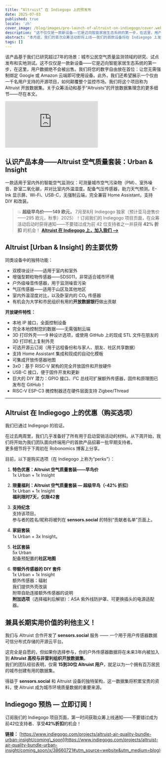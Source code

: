 ```yaml
---
title: “Altruist” 在 Indiegogo 上的预发布
date: 2025-07-03
published: true
locale: 'zh'
cover_image: /blog/images/pre-launch-of-altruist-on-indiegogo/cover.webp
description: "这不仅仅是一款新设备——它是迈向智能家居生态系统的第一步，在这里，用户数据绝不会被出售。我们将您的数字自由放在首位。关于众筹活动和基于“Altruists”的开放数据集理念的更多细节——尽在本文。"
abstract: "本月底，我们的首次众筹活动即将上线——我们的首款设备将在 Indiegogo 上发布！"
tags: []
---
```


该产品基于我们已研究超过7年的场景：城市公民空气质量监测领域的研究、试点发布和实地测试。这不仅仅是一款新设备——它是迈向智能家居生态系统的第一步，在这里，用户数据绝不会被出售。我们将您的数字自由放在首位：让您无需强制绑定 Google 或 Amazon 云端即可使用设备。此外，我们还希望展示一个仅由一千名用户支持的开源项目，如何颠覆整个监控市场。我们将这个项目称为 Altruist 开放数据集。关于众筹活动和基于“Altruists”的开放数据集理念的更多细节——尽在本文。

<iframe class="youtubeframe" src="https://www.youtube.com/embed/f2A-KR7h-do?si=2Sfl8Kpl_WGLS-yb" frameborder="0" allow="accelerometer; autoplay; clipboard-write; encrypted-media; gyroscope; picture-in-picture; web-share" referrerpolicy="strict-origin-when-cross-origin" allowfullscreen></iframe>

## 认识产品本身——Altruist 空气质量套装：Urban & Insight

一款适用于室内外的智能空气监测仪：可测量城市空气污染物（PM）、室外噪音、卧室二氧化碳，并对比室内外温湿度。配备气压传感器，助力天气预测。E-Ink 显示屏、Wi-Fi、USB-C，无强制云端，完全兼容 Home Assistant，支持 DIY 和改装。

>💥 **超级早鸟价——149 欧元，** 7月至8月 Indiegogo 独家（预计亚马逊售价——295 欧元，秋季）2025）！订阅我们的 Indiegogo 项目页面，在众筹活动启动时获得通知——不要错过成为前 42 位支持者之一并获得 **42% 折扣** 的机会！
**[Altruist 在 Indiegogo 上，加入我们 -->](https://www.indiegogo.com/projects/altruist-air-quality-bundle-urban-insight/coming_soon/x/38660721#utm_source=website&utm_medium=blog)**

## Altruist [Urban & Insight] 的主要优势

同类设备中的独特功能：   
- 双模块设计——适用于室内和室外   
- 增强型颗粒物传感器——SDS011，非常适合城市环境   
- 户外级噪音传感器，用于监测噪音污染   
- 气压传感器——适用于山区及其他地区   
- 室内外温湿度对比，以及卧室内的 CO₂ 传感器   
- 有机会为大学和市民组织有用的**开放数据银行**做出贡献   
   
**开放硬件特性：**

- 本地 IP 接口，全面控制设备   
- 完全本地控制您的数据——无需强制云端   
- 3D 打印外壳——9 种设计选项，或使用 GitHub 上的现成 STL 文件在朋友的 3D 打印机上复制外壳   
- 可选开源云订阅（用于远程备份和与家人、朋友、社区共享数据）   
- 支持 Home Assistant 集成和现成的自动化模板   
- 可集成开放传感器地图   
- 3xO：基于 RISC-V 架构的完全开放固件和开放硬件   
- USB-C 接口，便于固件开发和更新   
- 巨大的 DIY 潜力：GPIO 接口、I²C 总线可扩展额外传感器，固件和原理图已发布在 GitHub！   
- RISC-V ESP-C3 微控制器还在硬件层面支持 Zigbee/Thread   
--- 

## Altruist 在 Indiegogo 上的优惠（购买选项）

我们已通过 Indiegogo 的验证。

在过去两周里，我们几乎准备好了所有用于启动营销活动的材料。从下周开始，我们将开始为我们团队面向终端用户的首款产品招募一批早期支持者。   
更多细节将于下周初在 Robonomics 博客上分享。

目前，以下是购买选项（在 Indiegogo 上称为“perks”）：

1) **特色优惠：Altruist 空气质量套装——早鸟价**   
1x Urban + 1x Insight

2) **限量福利：Altruist 空气质量套装 — 超级早鸟（-42% 折扣）**   
1x Urban + 1x Insight   
**福利限时7天，仅限42套**

3) **支持纪念**   
支持该项目。   
参与者的姓名/昵称将被列在 **sensors.social** 的特别“贡献者名单”页面上。

4) **家庭套装**   
1x Urban + 3x Insight。

5) **社区套装**   
5x Urban  
配备预配置的**社区地图**

6) **带额外传感器的 DIY 套件**   
1x Urban + 1x Insight   
额外传感器：辐射   
我们提供外壳改装   
附带自助连接额外传感器的说明   
**附加选项**（选择福利后解锁）：ASA 紫外线防护罩、可更换插头的电源适配器。  

   
## 兼具长期实用价值的利他主义！

我们与 Altruist 合作开发了 **sensors.social** 服务 —— 一个用于用户传感器数据可信分布式存储的开源云平台。

这完全是自愿的，但如果你选择参与，你的户外传感器数据将在未来3年内被加入到 **Altruist 高校与非营利组织开放数据集**。   
我们的团队经验表明，仅需 **15到30位 Altruist 用户**，就足以为一个拥有百万居民的城市创建有用的数据集。

得益于 **sensors.social** 和 Altruist 设备的独特架构，这一数据集将积累宝贵的资料，使 Altruist 成为城市环境质量数据的重要来源。

## Indiegogo 预热 — 立即订阅！

订阅我们的 Indiegogo 项目页面，第一时间获取众筹上线通知——不要错过成为前42位支持者、享受**42%折扣**的机会！

**链接：** [https://www.indiegogo.com/projects/altruist-air-quality-bundle-urban-insight/coming\_soon](https://www.indiegogo.com/projects/altruist-air-quality-bundle-urban-insight/coming_soon/x/38660721#utm_source=website&utm_medium=blog)